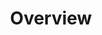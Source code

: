 ---
title: "Overview"
description: "Develop and run your first Restate service"
icon: "book-open"
---